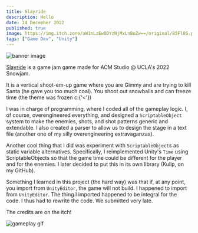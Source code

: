 ```yaml
---
title: Slayride
description: Hello
date: 24 December 2022
published: true
image: https://img.itch.zone/aW1nLzEwODYzNjMxLnBuZw==/original/85Fl8S.png
tags: ["Game Dev", "Unity"]
---
```

![banner image](https://img.itch.zone/aW1nLzEwODYzNjMxLnBuZw==/original/85Fl8S.png)

[Slayride](https://ketexon.itch.io/slayride) is a game jam game made for ACM Studio @ UCLA's 2022 Snowjam.

It is a vertical shoot-em-up game where you are Gimmy and are trying to kill Santa (he gave you too much coal). You shoot out snowballs and can freeze time (the theme was frozen c:{'<'})

I was in charge of programming, where I coded all of the gameplay logic. I, of course, overengineered everything, and designed a `ScriptableObject` system to make the enemies, shots, and shot patterns generic and extendable. I also created a parser to allow us to design the stage in a text file (another one of my silly overengineering extravaganzas).

Another cool thing that I did was experiment with `ScriptableObject`s as static variable alternatives. Specifically, I reimplemented Unity's `Time` using ScriptableObjects so that the game time could be different for the player and for the enemies. I later decided to put this in its own library (Kulip, on my GitHub).

Something I learned in this project (the hard way) was that if, at any point, you import from `UnityEditor`, the game will not build. I happened to import from `UnityEditor`. The thing I imported happened to be integral for the code. I thus had to rewrite the code. We submitted very late.

The credits are on the itch!

![gameplay gif](/img/computer-science/slayride.gif)
